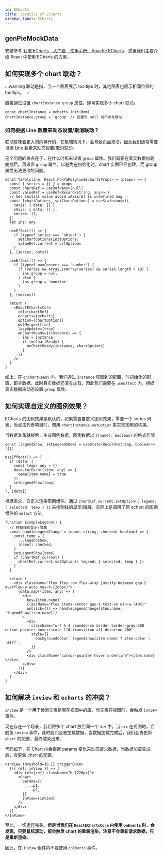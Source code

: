 ```yaml
---
id: ECharts
title: Joyutils of ECharts
sidebar_label: ECharts
---
```


## genPieMockData

安装参考 [获取 ECharts - 入门篇 - 使用手册 - Apache ECharts](https://echarts.apache.org/handbook/zh/basics/download)，这里我们主要介绍 React 中使用 ECharts 的方案。

## 如何实现多个 chart 联动？

:::warning
联动是指，当一个图表展示 tooltips 时，其他图表也展示相同位置的 tooltips。
:::

直接通过设置 `chartInstance.group` 属性，即可实现多个 chart 联动。

```tsx
const chartInstance = echarts.init(dom)
chartInstance.group = 'group' // 设置为 null 则不参与联动
```

### 如何根据 Line 数量来动态设置/取消联动？

联动意味着更大的内存开销，在极端情况下，会导致页面崩溃。因此我们通常需要根据 Line 数量来动态设置/取消联动。

这个问题的难点在于，在什么时机来设置 `group` 属性。我们需要在真实数据加载完成后，再设置 `group` 属性。以避免在初始化时，chart 实例已经创建，而 group 属性无法更改的问题。

```tsx
const YaPolyline: React.FC<YaPolylineEchartsProps> = (props) => {
  const { series = {} } = props
  const chartRef = useRef<any>(null)
  const valueRef = useRef<Record<string, any>>()
  // Set initial value avoid xAxis[0] is undefined bug
  const [chartOptions, setChartOptions] = useState<any>({
    xAxis: { data: [] },
    yAxis: { data: [] },
    series: [],
  })
  let ins: any

  useEffect(() => {
    if (typeof series === 'object') {
      setChartOptions(initOptions)
      valueRef.current = crtOptions
    }
  }, [series, opts])

  useEffect(() => {
    if (typeof maxConnect === 'number') {
      if (series && Array.isArray(series) && series.length > 10) {
        ins.group = null
      } else {
        ins.group = 'monitor'
      }
    }
  }, [series])

  return (
    <ReactEChartsCore
      ref={chartRef}
      echarts={echarts}
      option={chartOptions}
      notMerge={true}
      lazyUpdate={true}
      onChartReady={(instance) => {
        ins = instance
        if (onChartReady) {
          onChartReady(instance, chartOptions)
        }
      }}
    />
  )
}
```

如上，在 `onChartReady` 内，我们通过 `instance` 获取到的配置，时初始化的配置，即空数据。此时真实数据还没有加载，因此我们需要在 `useEffect` 内，根据真实数据来动态设置 `group` 属性。

## 如何实现自定义的图例效果？

ECharts 的图例效果是默认的，如果需要自定义图例效果，需要一个 series 列表，当点击列表项目时，调用 `chartInstance.setOption` 来实现图例的切换。

当数据准备就绪后，生成图例数据，图例数据以 `{[name]: boolean}` 的格式存储

```tsx
const [legendShow, setLegendShow] = useState<Record<string, boolean>>({})

useEffect(() => {
  if (data) {
    const temp: any = {}
    data.forEach((item: any) => {
      temp[item.name] = true
    })
    setLegendShow(temp)
  }
}, [data])
```

根据需求，自定义渲染图例组件。通过 `chartRef.current.setOption({ legend: { selected: temp } })` 来控制线的显示/隐藏。实际上是调用了原 echart 的图例组件的 `select` 方法。

```tsx
function ExampleLegend() {
  // 控制线的显示/隐藏
  const handleLegendChange = (name: string, checked: boolean) => {
    const temp = {
      ...legendShow,
      [name]: checked,
    }
    setLegendShow(temp)
    if (chartRef.current) {
      chartRef.current.setOption({ legend: { selected: temp } })
    }
  }

  return (
    <div className="flex flex-row flex-wrap justify-between gap-2 overflow-y-auto max-h-[200px]">
      {data.map((item: any) => (
        <div
          key={item.name}
          className="flex items-center gap-1 text-sm min-w-[49%]"
          onClick={() => handleLegendChange(item.name, !legendShow[item.name])}
        >
          <div
            className="w-4 h-4 rounded-sm border border-gray-200 cursor-pointer hover:scale-110 transition-all duration-200"
            style={{
              backgroundColor: legendShow[item.name] ? item.color : '#fff',
            }}
          />
          <div className="cursor-pointer hover:underline">{item.name}</div>
        </div>
      ))}
    </div>
  )
}
```

## 如何解决 `inview` 和 `echarts` 的冲突？

`inview` 是一个用于检测元素是否在视图中的库，当元素在视图时，会触发 `inview` 事件。

现在存在一个场景，我们将多个 chart 放到同一个 `div` 中，当 `div` 在视图时，会触发 `inview` 事件，此时我们会去加载数据，当数据加载完成后，我们会去更新 `chart` 的配置，最终渲染出来。

代码如下，在 Chart 内会根据 params 变化来动态请求数据，当数据加载完成后，会更新 chart 的配置。

```tsx
<InView threshold={0.1} triggerOnce>
  {({ ref, inView }) => (
    <div ref={ref} className="h-[220px]">
      <Chart
        params={{
          ...p1,
          ...p2,
        }}
        inView={inView}
      />
    </div>
  )}
</InView>
```

至此，一切运行完美。**但是当我们在 `ReactEChartsCore` 内使用 `onEvents` 时，会发现，只要鼠标滚动，都会触发 chart 的重新渲染，注意不会重新请求数据，只是重新渲染。**

因此，在 `InView` 组件内不要使用 `onEvents` 事件。
